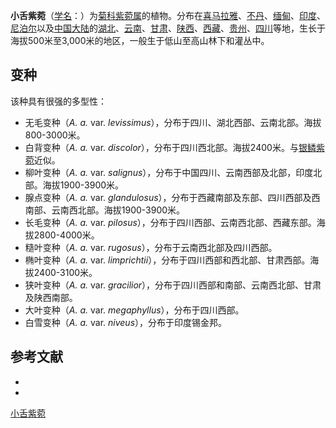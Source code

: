 {{Speciesbox
| name = 小舌紫菀
| status = 
| status_system = 
| image =
| genus = Aster
| species = albescens
| authority = (DC.) Hand.-Mazz.
| subdivision_ranks =[[变种|变种]]
| subdivision =
* 小舌紫菀 ''A. a.'' var. ''albescens''
* 无毛变种 ''A. a.'' var. ''levissimus''
* 白背变种 ''A. a.'' var. ''discolor''
* 柳叶变种 ''A. a.'' var. ''salignus''
* 腺点变种 ''A. a.'' var. ''glandulosus''
* 长毛变种 ''A. a.'' var. ''pilosus''
* 糙叶变种 ''A. a.'' var. ''rugosus''
* 椭叶变种 ''A. a.'' var. ''limprichtii''
* 狭叶变种 ''A. a.'' var. ''gracilior''
* 大叶变种 ''A. a.'' var. ''megaphyllus''
* 白雪变种 ''A. a.'' var. ''niveus''
}}

'''小舌紫菀'''（[[学名|学名]]：{{lang|la|''Aster albescens''}}）为[[菊科|菊科]][[紫菀属|紫菀属]]的植物。分布在[[喜马拉雅|喜马拉雅]]、[[不丹|不丹]]、[[缅甸|缅甸]]、[[印度|印度]]、[[尼泊尔|尼泊尔]]以及[[中国大陆|中国大陆]]的[[湖北|湖北]]、[[云南|云南]]、[[甘肃|甘肃]]、[[陕西|陕西]]、[[西藏|西藏]]、[[贵州|贵州]]、[[四川|四川]]等地，生长于海拔500米至3,000米的地区，一般生于低山至高山林下和灌丛中。

== 变种 ==
该种具有很强的多型性：
* 无毛变种（''A. a.'' var. ''levissimus''），分布于四川、湖北西部、云南北部。海拔800-3000米。
* 白背变种（''A. a.'' var. ''discolor''），分布于四川西北部。海拔2400米。与[[银鳞紫菀|银鳞紫菀]]近似。
* 柳叶变种（''A. a.'' var. ''salignus''），分布于中国四川、云南西部及北部，印度北部。海拔1900-3900米。
* 腺点变种（''A. a.'' var. ''glandulosus''），分布于西藏南部及东部、四川西部及西南部、云南西北部。海拔1900-3900米。
* 长毛变种（''A. a.'' var. ''pilosus''），分布于四川西部、云南西北部、西藏东部。海拔2800-4000米。
* 糙叶变种（''A. a.'' var. ''rugosus''），分布于云南西北部及四川西部。
* 椭叶变种（''A. a.'' var. ''limprichtii''），分布于四川西部和西北部、甘肃西部。海拔2400-3100米。
* 狭叶变种（''A. a.'' var. ''gracilior''），分布于四川西部和南部、云南西北部、甘肃及陕西南部。
* 大叶变种（''A. a.'' var. ''megaphyllus''），分布于四川西部。
* 白雪变种（''A. a.'' var. ''niveus''），分布于印度锡金邦。

== 参考文献 ==
<div class="references-small">
* {{cite web| url =http://www.bioinfo.cn/db05/KmzwSpecies.php?action=view&id=3718| title =小舌紫菀（原变种）| work =《中国高等植物数据库全库》| publisher =中国科学院微生物研究所| author =昆明植物研究所| accessdate =2009-02-25| deadurl =yes| archiveurl =https://web.archive.org/web/20160305093803/http://www.bioinfo.cn/db05/KmzwSpecies.php?action=view&id=3718| archivedate =2016-03-05}}
* {{cite web|url=http://frps.eflora.cn/frps/%E5%B0%8F%E8%88%8C%E7%B4%AB%E8%8F%80|title=小舌紫菀|work=中国植物志|accessdate=2014-08-22|archive-date=2016-03-04|archive-url=https://web.archive.org/web/20160304112127/http://frps.eflora.cn/frps/%E5%B0%8F%E8%88%8C%E7%B4%AB%E8%8F%80|dead-url=no}}
</div>
{{Taxonbar|from=Q10960068}}

[[Category:紫菀属|小舌紫菀]]